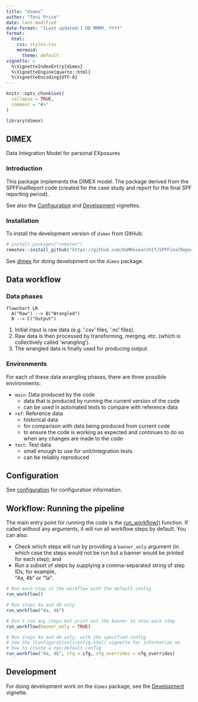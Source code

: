 ```yaml
---
title: "dimex"
author: "Toni Price"
date: last-modified
date-format: "[Last updated:] DD MMMM, YYYY"
format:
  html:
    css: styles.css
    mermaid: 
      theme: default
vignette: >
  %\VignetteIndexEntry{dimex}
  %\VignetteEngine{quarto::html}
  %\VignetteEncoding{UTF-8}
---
```


```r
knitr::opts_chunk$set(
  collapse = TRUE,
  comment = "#>"
)
```

```r
library(dimex)
```

## DIMEX

[Data Integration Model for personal EXposures]{.subtitle}

### Introduction

This package implements the DIMEX model. The package derived from the
SPFFinalReport code (created for the case study and report for the final SPF
reporting period).

See also the [Configuration](config.html) and [Development](development.html)
vignettes.

### Installation {#install}

To install the development version of `dimex` from GitHub:

```r
# install.packages("remotes")
remotes::install_github("https://github.com/UoMResearchIT/SPFFinalReport")
```

See [dimex](#install-dev) for doing development on the `dimex` package.

## Data workflow

### Data phases

```mermaid
flowchart LR
  A("Raw") --> B("Wrangled")
  B --> C("Output")
```

1. Initial input is raw data (e.g. '.csv' files, '.nc' files).
2. Raw data is then processed by transforming, merging, etc. (which is
collectively called 'wrangling').
3. The wrangled data is finally used for producing output.

### Environments

For each of these data wrangling phases, there are three possible environments:

- `main`: Data produced by the code
  - data that is produced by running the current version of the code
  - can be used in automated tests to compare with reference data

- `ref`: Reference data
  - historical data
  - for comparison with data being produced from current code
  - to ensure the code is working as expected and continues to do so when any
    changes are made to the code

- `test`: Test data
  - small enough to use for unit/integration tests
  - can be reliably reproduced

## Configuration

See [configuration](config.html) for configuration information.

## Workflow: Running the pipeline

The main entry point for running the code is the
[run_workflow()](../reference/run_workflow.html)
function.
If called without any arguments, it will run all workflow steps by default. You
can also:

- Check which steps will run by providing a `banner_only` argument (in which
  case the steps would not be run but a banner would be printed for each step);
  and
- Run a subset of steps by supplying a comma-separated string of step IDs, for
  example, <br>
  "4a, 4b" or "1a".

```r
# Run each step in the workflow with the default config
run_workflow()

# Run steps 4a and 4b only
run_workflow("4a, 4b")

# Don't run any steps but print out the banner to show each step
run_workflow(banner_only = TRUE)

# Run steps 4a and 4b only, with the specified config
# See the [Configuration](config.html) vignette for information on
# how to create a non-default config
run_workflow("4a, 4b", cfg = cfg, cfg_overrides = cfg_overrides)
```

```{=comment}
# [TODO: Show example of creating a config in the code chunk above]
# cfg = ...
# cfg_overrides = ...
```

## Development

For doing development work on the `dimex` package, see the
[Development](development.html) vignette.
